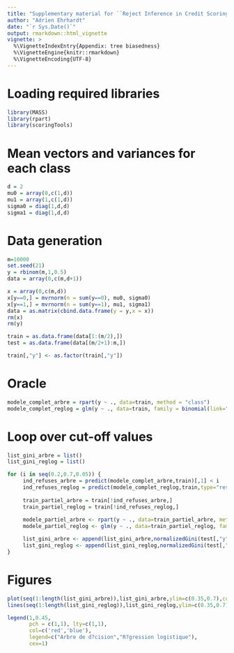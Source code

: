 ```yaml
---
title: "Supplementary material for ``Reject Inference in Credit Scoring: a rationale review'': tree biasedness"
author: "Adrien Ehrhardt"
date: "`r Sys.Date()`"
output: rmarkdown::html_vignette
vignette: >
  %\VignetteIndexEntry{Appendix: tree biasedness}
  %\VignetteEngine{knitr::rmarkdown}
  %\VignetteEncoding{UTF-8}
---
```


# Loading required libraries

```r
library(MASS)
library(rpart)
library(scoringTools)
```

# Mean vectors and variances for each class

```r
d = 2
mu0 = array(0,c(1,d))
mu1 = array(1,c(1,d))
sigma0 = diag(1,d,d)
sigma1 = diag(1,d,d)
```

# Data generation

```r
m=10000
set.seed(21)
y = rbinom(m,1,0.5)
data = array(0,c(m,d+1))

x = array(0,c(m,d))
x[y==0,] = mvrnorm(n = sum(y==0), mu0, sigma0)
x[y==1,] = mvrnorm(n = sum(y==1), mu1, sigma1)
data = as.matrix(cbind.data.frame(y = y,x = x))
rm(x)
rm(y)

train = as.data.frame(data[1:(m/2),])
test = as.data.frame(data[(m/2+1):m,])

train[,"y"] <- as.factor(train[,"y"])
```

# Oracle

```r
modele_complet_arbre = rpart(y ~ ., data=train, method = "class")
modele_complet_reglog = glm(y ~ ., data=train, family = binomial(link="logit"))
```

# Loop over cut-off values

```r
list_gini_arbre = list()
list_gini_reglog = list()

for (i in seq(0.2,0.7,0.05)) {
     ind_refuses_arbre = predict(modele_complet_arbre,train)[,1] < i
     ind_refuses_reglog = predict(modele_complet_reglog,train,type="response") < i
     
     train_partiel_arbre = train[!ind_refuses_arbre,]
     train_partiel_reglog = train[!ind_refuses_reglog,]
     
     modele_partiel_arbre <- rpart(y ~ ., data=train_partiel_arbre, method = "class")
     modele_partiel_reglog <- glm(y ~ ., data=train_partiel_reglog, family = binomial(link="logit"))

     list_gini_arbre <- append(list_gini_arbre,normalizedGini(test[,"y"],predict(modele_partiel_arbre,test)[,2]))
     list_gini_reglog <- append(list_gini_reglog,normalizedGini(test[,"y"],predict(modele_partiel_reglog,test,type="response")))
}
```

# Figures

```r
plot(seq(1:length(list_gini_arbre)),list_gini_arbre,ylim=c(0.35,0.7),col="red")
lines(seq(1:length(list_gini_reglog)),list_gini_reglog,ylim=c(0.35,0.7),type = "p",col="blue")

legend(1,0.45,
       pch = c(1,1), lty=c(1,1),
       col=c('red','blue'),
       legend=c("Arbre de d?cision","R?gression logistique"),
       cex=1)
```
